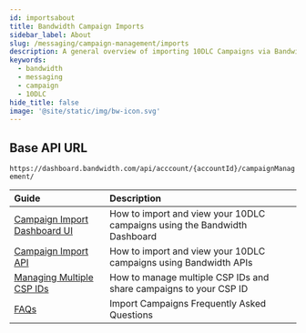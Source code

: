 ---
id: importsabout
title: Bandwidth Campaign Imports
sidebar_label: About
slug: /messaging/campaign-management/imports
description: A general overview of importing 10DLC Campaigns via Bandwidths Campaign Imports
keywords:
  - bandwidth
  - messaging
  - campaign
  - 10DLC
hide_title: false
image: '@site/static/img/bw-icon.svg'
---

## Base API URL

`https://dashboard.bandwidth.com/api/acccount/{accountId}/campaignManagement/`

| Guide | Description |
|:------|:------------|
|[Campaign Import Dashboard UI](./imports-ui) | How to import and view your 10DLC campaigns using the Bandwidth Dashboard |
|[Campaign Import API](./imports-api) | How to import and view your 10DLC campaigns using Bandwidth APIs |
|[Managing Multiple CSP IDs](./manage-multiple-csp) | How to manage multiple CSP IDs and share campaigns to your CSP ID |
|[FAQs](./faq) | Import Campaigns Frequently Asked Questions |
